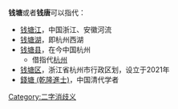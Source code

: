 '''钱塘'''或者'''钱唐'''可以指代：
*[[钱塘江|钱塘江]]，中国浙江、安徽河流
*[[钱塘湖|钱塘湖]]，即杭州西湖
*[[钱塘县|钱塘县]]，在今中国杭州
**借指代[[杭州|杭州]]
*[[钱塘区|钱塘区]]，浙江省杭州市行政区划，设立于2021年
*[[錢塘_(乾隆進士)|錢塘 (乾隆進士)]]，中国清代学者
{{消歧义}}

[[Category:二字消歧义|Category:二字消歧义]]